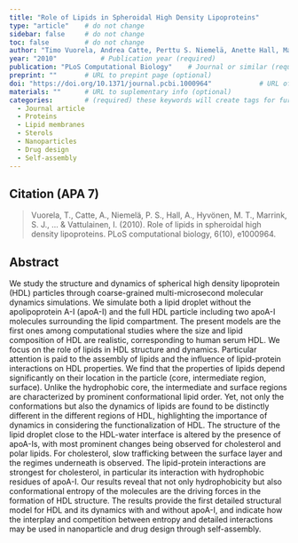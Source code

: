 ```yaml
---
title: "Role of Lipids in Spheroidal High Density Lipoproteins"          # Paper title (required)
type: "article"    # do not change
sidebar: false     # do not change
toc: false         # do not change
author: "Timo Vuorela, Andrea Catte, Perttu S. Niemelä, Anette Hall, Marja T. Hyvönen, Siewert-Jan Marrink, Mikko Karttunen, and Ilpo Vattulainen"         # Paper authors (required)
year: "2010"           # Publication year (required)
publication: "PLoS Computational Biology"    # Journal or similar (required)
preprint: ""       # URL to prepint page (optional)  
doi: "https://doi.org/10.1371/journal.pcbi.1000964"            # URL of DOI (required)  
materials: ""      # URL to suplementary info (optional)
categories:        # (required) these keywords will create tags for further filtering. 
  - Journal article
  - Proteins
  - Lipid membranes
  - Sterols
  - Nanoparticles
  - Drug design
  - Self-assembly
---
```


<!-- 
The info below is just an example. 

Both fields are required and they have to be replaced with the respective info for each paper. 

Please notice the `> ` symbol before the citation, it gives it additional styling.  
-->

## Citation (APA 7)      

> Vuorela, T., Catte, A., Niemelä, P. S., Hall, A., Hyvönen, M. T., Marrink, S. J., ... & Vattulainen, I. (2010). Role of lipids in spheroidal high density lipoproteins. PLoS computational biology, 6(10), e1000964.

## Abstract

We study the structure and dynamics of spherical high density lipoprotein (HDL) particles through coarse-grained multi-microsecond molecular dynamics simulations. We simulate both a lipid droplet without the apolipoprotein A-I (apoA-I) and the full HDL particle including two apoA-I molecules surrounding the lipid compartment. The present models are the first ones among computational studies where the size and lipid composition of HDL are realistic, corresponding to human serum HDL. We focus on the role of lipids in HDL structure and dynamics. Particular attention is paid to the assembly of lipids and the influence of lipid-protein interactions on HDL properties. We find that the properties of lipids depend significantly on their location in the particle (core, intermediate region, surface). Unlike the hydrophobic core, the intermediate and surface regions are characterized by prominent conformational lipid order. Yet, not only the conformations but also the dynamics of lipids are found to be distinctly different in the different regions of HDL, highlighting the importance of dynamics in considering the functionalization of HDL. The structure of the lipid droplet close to the HDL-water interface is altered by the presence of apoA-Is, with most prominent changes being observed for cholesterol and polar lipids. For cholesterol, slow trafficking between the surface layer and the regimes underneath is observed. The lipid-protein interactions are strongest for cholesterol, in particular its interaction with hydrophobic residues of apoA-I. Our results reveal that not only hydrophobicity but also conformational entropy of the molecules are the driving forces in the formation of HDL structure. The results provide the first detailed structural model for HDL and its dynamics with and without apoA-I, and indicate how the interplay and competition between entropy and detailed interactions may be used in nanoparticle and drug design through self-assembly.